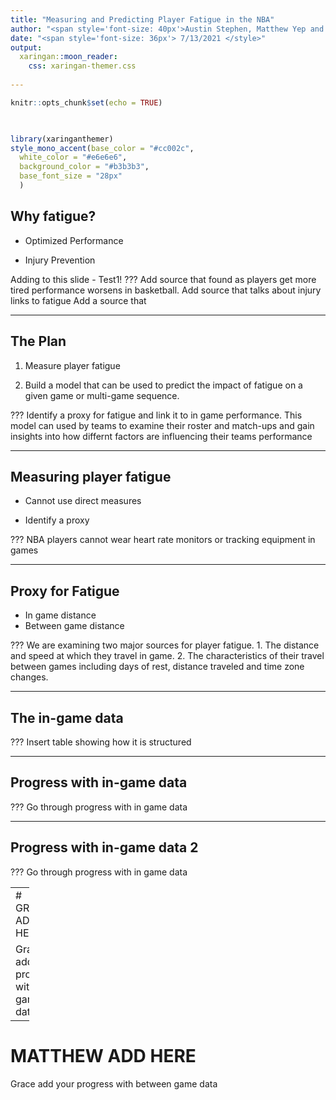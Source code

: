```yaml
---
title: "Measuring and Predicting Player Fatigue in the NBA"
author: "<span style='font-size: 40px'>Austin Stephen, Matthew Yep and Grace Fain </style>"
date: "<span style='font-size: 36px'> 7/13/2021 </style>"
output:
  xaringan::moon_reader:
    css: xaringan-themer.css
    
---
```

<style type="text/css">

h1.title {
  font-size: 10px;
}

</style>

```r
knitr::opts_chunk$set(echo = TRUE)

 
```

```r
library(xaringanthemer)
style_mono_accent(base_color = "#cc002c",
  white_color = "#e6e6e6",
  background_color = "#b3b3b3",
  base_font_size = "28px"
  )
```

## Why fatigue?
- Optimized Performance  

- Injury Prevention   

Adding to this slide - Test1!
???
Add source that found as players get more tired performance worsens in basketball.
Add source that talks about injury links to fatigue 
Add a source that 

---

## The Plan

1. Measure player fatigue  
  
2. Build a model that can be used to predict the impact of fatigue on a given game or
multi-game sequence.


???
Identify a proxy for fatigue and link it to in game performance.
This model can used by teams to examine their roster and match-ups and gain insights into 
how differnt factors are influencing their teams performance

---

## Measuring player fatigue
- Cannot use direct measures
  
- Identify a proxy

???
NBA players cannot wear heart rate monitors or tracking equipment in games 

---

## Proxy for Fatigue
- In game distance
- Between game distance

???
We are examining two major sources for player fatigue.
1. The distance and speed at which they travel in game. 
2. The characteristics of their travel between games including days of rest,
distance traveled and time zone changes.

---

## The in-game data

???
Insert table showing how it is structured

---

## Progress with in-game data 

???
Go through progress with in game data

---

## Progress with in-game data 2

???
Go through progress with in game data

---
# GRACE ADD HERE 

Grace add your progress with in-game data

---
# MATTHEW ADD HERE
Grace add your progress with between game data

